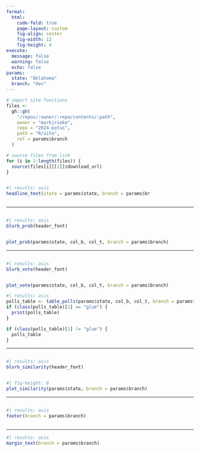 ```yaml
---
format: 
  html:
    code-fold: true
    page-layout: custom
    fig-align: center
    fig-width: 12
    fig-height: 4
execute: 
  message: false
  warning: false
  echo: false
params:
  state: "Oklahoma"
  branch: "dev"
---
```


```r
# import site functions
files <-
  gh::gh(
    "/repos/:owner/:repo/contents/:path",
    owner = "markjrieke",
    repo = "2024-potus",
    path = "R/site",
    ref = params$branch
  )

# source files from link
for (i in 1:length(files)) {
  source(files[i][[1]]$download_url)
}
```

::::: {.column-body-custom}

:::: {.columns}
::: {.column width="80%"}
```r
#| results: asis
headline_text(state = params$state, branch = params$branch)
```
:::
::: {.column width="20%"}
:::
::::

---

:::: {.columns}
::: {.column width="60%"}
```r
#| results: asis
blurb_prob(header_font)
```
:::
::: {.column width="40%"}
:::
::::

```r
plot_prob(params$state, col_b, col_t, branch = params$branch)
```

---

:::: {.columns}
::: {.column width="60%"}
```r
#| results: asis
blurb_vote(header_font)
```
:::
::: {.column width="40%"}
:::
::::

```r
plot_vote(params$state, col_b, col_t, branch = params$branch)
```

```r
#| results: asis
polls_table <- table_polls(params$state, col_b, col_t, branch = params$branch)
if (class(polls_table)[1] == "glue") {
  print(polls_table)
}
```

```r
if (class(polls_table)[1] != "glue") {
  polls_table
}
```

---

:::: {.columns}
::: {.column width="60%"}
```r
#| results: asis
blurb_similarity(header_font)
```
:::
::: {.column width="40%"}
:::
::::

```r
#| fig-height: 8
plot_similarity(params$state, branch = params$branch)
```

---

:::: {.columns}
::: {.column width="30%"}
```r
#| results: asis
footer(branch = params$branch)
```
:::
::::

---

:::::

::::: {.column-margin-custom}

```r
#| results: asis
margin_text(branch = params$branch)
```

:::::

